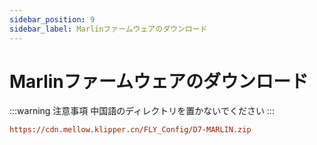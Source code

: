 ```yaml
---
sidebar_position: 9
sidebar_label: Marlinファームウェアのダウンロード
---
```


# Marlinファームウェアのダウンロード

:::warning 注意事項
中国語のディレクトリを置かないでください
:::

```cfg
https://cdn.mellow.klipper.cn/FLY_Config/D7-MARLIN.zip
```